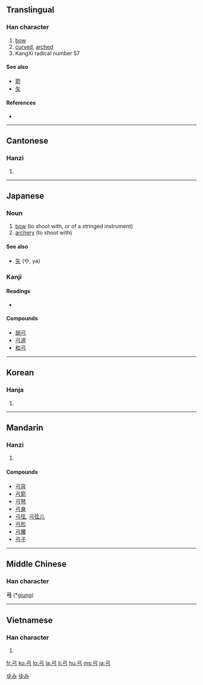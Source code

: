 ==Translingual==
{{Han stroke|[[Image:弓-order.gif]]}}

===Han character===
{{Han char|rn=57|rad=弓|as=00|sn=3|four=1720<sub>7</sub>|canj=弓 (N)}}

# [[bow]]
# [[curved]], [[arched]]
# KangXi radical number 57

====See also====
* [[箭]]
* [[矢]]

====References====
* {{Han ref|kx=0356.010|dkj=09692|dj=0671.220|hdz=20987.110|uh=5F13|ud=24339|bh=A47D|bd=42109}}

----

==Cantonese==

===Hanzi===
{{yue-hanzi|jyut=[[gung1]]|y=[[gung1]]}}

# {{defn|Cantonese|sort=弓00}}

----

==Japanese==

===Noun===
{{ja-noun|k|hira=ゆみ|rom=yumi}}

# [[bow]] (to shoot with, or of a stringed instrument)
# [[archery]] (to shoot with)

====See also====
*[[矢]] (や, ya)

===Kanji===
{{ja-kanji|grade=2|rs=弓00}}

====Readings====
* {{ja-readings|on=[[きゅう]] (kyū)|kun=[[ゆみ]] (yumi)}}

====Compounds====
* [[胡弓]]
* [[弓道]]
* [[和弓]]

[[Category:ja:Musical instruments|ゆみ]]
[[Category:ja:Weapons|ゆみ]]

----

==Korean==

===Hanja===
{{ko-hanja|hangeul=궁|eumhun=활|rv=gung|mr=kung|y=kwung}}

# {{defn|Korean|sort=弓00}}

----

==Mandarin==

===Hanzi===
{{cmn-hanzi|pin=[[gōng]] ([[gong1]])|wg=kung<sup>1</sup>}}

# {{defn|Mandarin|sort=弓00}}

====Compounds====
* [[弓背]]
* [[弓箭]]
* [[弓弩]]
* [[弓身]]
* [[弓弦]], [[弓弦儿]]
* [[弓形]]
* [[弓腰]]
* [[弓子]]

----

==Middle Chinese==
===Han character===
'''弓''' (*[[giung]])<!--asterisk indicates that this is a reconstructed pronunciation-->

----

==Vietnamese==

===Han character===
{{vi-hantu|[[cung]], [[cong]], [[củng]]|rs=弓00}}

# {{defn|Vietnamese|sort=弓00}}

[[fr:弓]]
[[ko:弓]]
[[lo:弓]]
[[la:弓]]
[[li:弓]]
[[hu:弓]]
[[ms:弓]]
[[ja:弓]]